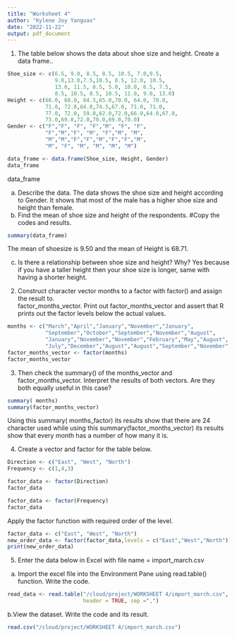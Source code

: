 ```yaml
---
title: "Worksheet 4"
author: "Kylene Joy Yanguas"
date: "2022-11-22"
output: pdf_document
---
```


1. The table below shows the data about shoe size and height. Create a data frame..
```r

Shoe_size <- c(6.5, 9.0, 8.5, 8.5, 10.5, 7.0,9.5,
               9.0,13.0,7.5,10.5, 8.5, 12.0, 10.5,
               13.0, 11.5, 8.5, 5.0, 10.0, 6.5, 7.5,
               8.5, 10.5, 8.5, 10.5, 11.0, 9.0, 13.0)
Height <- c(66.0, 68.0, 64.5,65.0,70.0, 64.0, 70.0,
            71.0, 72.0,64.0,74.5,67.0, 71.0, 71.0,
            77.0, 72.0, 59.0,62.0,72.0,66.0,64.0,67.0,
            73.0,69.0,72.0,70.0,69.0,70.0)
Gender <- c("F","F", "F", "F","M", "F", "F",
            "F","M","F", "M", "F","M", "M",
            "M","M","F","F","M","F","F","M",
            "M", "F", "M", "M", "M", "M")

data_frame <- data.frame(Shoe_size, Height, Gender)
data_frame

```
data_frame


a. Describe the data.
The data shows the shoe size and height according to Gender. It 
shows that most of the male has a higher shoe size and height than female. 
b. Find the mean of shoe size and height of the respondents.
#Copy the codes and results. 

```r
summary(data_frame)
```
The mean of shoesize is 9.50  and the mean of Height is 68.71. 


c. Is there a relationship between shoe size and height? Why?
Yes because if you have a taller height then your shoe size is longer, 
same with having a shorter height. 

2. Construct character vector months to a factor with factor() and assign the result to.  
factor_months_vector. Print out factor_months_vector and assert that R prints out
the factor levels below the actual values.

```r
months <- c("March","April","January","November","January",
            "September","October","September","November","August",
            "January","November","November","February","May","August",
            "July","December","August","August","September","November","February","April")
factor_months_vector <- factor(months)
factor_months_vector  
```

3. Then check the summary() of the months_vector and factor_months_vector.
Interpret the results of both vectors. Are they both equally useful in this case?
```r
summary( months)
summary(factor_months_vector)
```
Using this summary( months_factor) its results show that there are
24 character used while using this summary(factor_months_vector)
its results show that every month has a number of how many it is. 

4. Create a vector and factor for the table below.
```r
Direction <- c("East", "West", "North")
Frequency <- c(1,4,3)

factor_data <- factor(Direction)
factor_data 

factor_data <- factor(Frequency)
factor_data 
```
Apply the factor function with required order of the level.
```r
factor_data <- c("East", "West", "North")
new_order_data <- factor(factor_data,levels = c("East","West","North"))
print(new_order_data)

```

5. Enter the data below in Excel with file name = import_march.csv
a. Import the excel file into the Environment Pane using read.table() function.
Write the code.
```r
read_data <- read.table("/cloud/project/WORKSHEET 4/import_march.csv",
                        header = TRUE, sep =",")     
```

b.View the dataset. Write the code and its result.
```r
read.csv("/cloud/project/WORKSHEET 4/import_march.csv")
```
